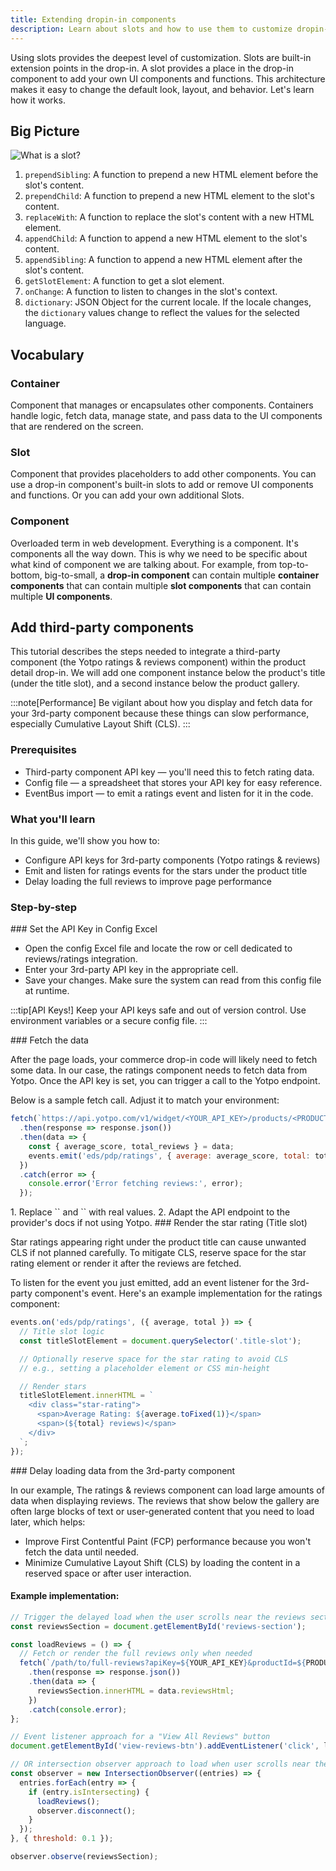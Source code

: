 ```yaml
---
title: Extending dropin-in components
description: Learn about slots and how to use them to customize dropin-in components.
---
```



Using slots provides the deepest level of customization. Slots are built-in extension points in the drop-in. A slot provides a place in the drop-in component to add your own UI components and functions. This architecture makes it easy to change the default look, layout, and behavior. Let's learn how it works.

## Big Picture

<Diagram caption="What is a slot?">![What is a slot?](@images/slots/what-is-a-slot.svg)</Diagram>

<Callouts>

1. `prependSibling`: A function to prepend a new HTML element before the slot's content.
1. `prependChild`: A function to prepend a new HTML element to the slot's content.
1. `replaceWith`: A function to replace the slot's content with a new HTML element.
1. `appendChild`: A function to append a new HTML element to the slot's content.
1. `appendSibling`: A function to append a new HTML element after the slot's content.
1. `getSlotElement`: A function to get a slot element.
1. `onChange`: A function to listen to changes in the slot's context.
1. `dictionary`: JSON Object for the current locale. If the locale changes, the `dictionary` values change to reflect the values for the selected language.

</Callouts>

## Vocabulary

<Vocabulary>

### Container

Component that manages or encapsulates other components. Containers handle logic, fetch data, manage state, and pass data to the UI components that are rendered on the screen.

### Slot

Component that provides placeholders to add other components. You can use a drop-in component's built-in slots to add or remove UI components and functions. Or you can add your own additional Slots.

### Component

Overloaded term in web development. Everything is a component. It's components all the way down. This is why we need to be specific about what kind of component we are talking about. For example, from top-to-bottom, big-to-small, a **drop-in component** can contain multiple **container components** that can contain multiple **slot components** that can contain multiple **UI components**.

</Vocabulary>

## Add third-party components

This tutorial describes the steps needed to integrate a third-party component (the Yotpo ratings & reviews component) within the product detail drop-in. We will add one component instance below the product's title (under the title slot), and a second instance below the product gallery.

:::note[Performance]
Be vigilant about how you display and fetch data for your 3rd-party component because these things can slow performance, especially Cumulative Layout Shift (CLS).
:::

### Prerequisites

- Third-party component API key — you'll need this to fetch rating data.
- Config file — a spreadsheet that stores your API key for easy reference.
- EventBus import — to emit a ratings event and listen for it in the code.

### What you'll learn

In this guide, we'll show you how to:

- Configure API keys for 3rd-party components (Yotpo ratings & reviews)
- Emit and listen for ratings events for the stars under the product title
- Delay loading the full reviews to improve page performance



### Step-by-step

<Tasks>

<Task>
### Set the API Key in Config Excel

- Open the config Excel file and locate the row or cell dedicated to reviews/ratings integration.
- Enter your 3rd-party API key in the appropriate cell.
- Save your changes. Make sure the system can read from this config file at runtime.

:::tip[API Keys!]
Keep your API keys safe and out of version control. Use environment variables or a secure config file.
:::

</Task>

<Task>
### Fetch the data

After the page loads, your commerce drop-in code will likely need to fetch some data. In our case, the ratings component needs to fetch data from Yotpo. Once the API key is set, you can trigger a call to the Yotpo endpoint.

Below is a sample fetch call. Adjust it to match your environment:

```js
fetch(`https://api.yotpo.com/v1/widget/<YOUR_API_KEY>/products/<PRODUCT_ID>/reviews`)
  .then(response => response.json())
  .then(data => {
    const { average_score, total_reviews } = data;
    events.emit('eds/pdp/ratings', { average: average_score, total: total_reviews });
  })
  .catch(error => {
    console.error('Error fetching reviews:', error);
  });
```
<Steps>
1. Replace `<YOUR_API_KEY>` and `<PRODUCT_ID>` with real values.
2. Adapt the API endpoint to the provider's docs if not using Yotpo.
</Steps>

</Task>

<Task>
### Render the star rating (Title slot)

Star ratings appearing right under the product title can cause unwanted CLS if not planned carefully. To mitigate CLS, reserve space for the star rating element or render it after the reviews are fetched.

To listen for the event you just emitted, add an event listener for the 3rd-party component's event. Here's an example implementation for the ratings component:

```js
events.on('eds/pdp/ratings', ({ average, total }) => {
  // Title slot logic
  const titleSlotElement = document.querySelector('.title-slot');

  // Optionally reserve space for the star rating to avoid CLS
  // e.g., setting a placeholder element or CSS min-height

  // Render stars
  titleSlotElement.innerHTML = `
    <div class="star-rating">
      <span>Average Rating: ${average.toFixed(1)}</span>
      <span>(${total} reviews)</span>
    </div>
  `;
});
```
</Task>

<Task>
### Delay loading data from the 3rd-party component

In our example, The ratings & reviews component can load large amounts of data when displaying reviews. The reviews that show below the gallery are often large blocks of text or user-generated content that you need to load later, which helps:

- Improve First Contentful Paint (FCP) performance because you won't fetch the data until needed.
- Minimize Cumulative Layout Shift (CLS) by loading the content in a reserved space or after user interaction.

#### Example implementation:

```js
// Trigger the delayed load when the user scrolls near the reviews section or clicks "View All Reviews"
const reviewsSection = document.getElementById('reviews-section');

const loadReviews = () => {
  // Fetch or render the full reviews only when needed
  fetch(`/path/to/full-reviews?apiKey=${YOUR_API_KEY}&productId=${PRODUCT_ID}`)
    .then(response => response.json())
    .then(data => {
      reviewsSection.innerHTML = data.reviewsHtml;
    })
    .catch(console.error);
};

// Event listener approach for a "View All Reviews" button
document.getElementById('view-reviews-btn').addEventListener('click', loadReviews);

// OR intersection observer approach to load when user scrolls near the section
const observer = new IntersectionObserver((entries) => {
  entries.forEach(entry => {
    if (entry.isIntersecting) {
      loadReviews();
      observer.disconnect();
    }
  });
}, { threshold: 0.1 });

observer.observe(reviewsSection);
```


</Task>

</Tasks>
